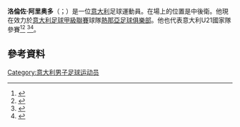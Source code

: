 '''洛倫佐·阿里奥多'''（{{lang-it|Lorenzo Ariaudo}}；{{bd|1989年|6月11日}}）是一位[[意大利|意大利]]足球運動員。在場上的位置是中後衛。他現在效力於[[意大利足球甲級聯賽|意大利足球甲級聯賽]]球隊[[熱那亞足球俱樂部|熱那亞足球俱樂部]]。他也代表意大利U21國家隊參賽<ref name="figc.it">{{cite web  |title = Il nuovo biennio si apre con un pareggio. Casiraghi: "Bella reazione"  |url = http://www.figc.it/it/204/20752/2009/03/News.shtml  |publisher = figc.it  |year = 2009  |accessdate = 25 March 2009  |language = it  |archive-date = 2016-04-04  |archive-url = https://web.archive.org/web/20160404164512/http://www.figc.it/it/204/20752/2009/03/News.shtml  |dead-url = no  }}</ref><ref name="channel4.com">{{cite web |title = channel4.com – Football Italia |url = http://www.channel4.com/sport/football_italia/mar25s.html |publisher = channel4.com |year = 2009 |accessdate = 4 April 2009 |deadurl = yes |archiveurl = https://web.archive.org/web/20090328121224/http://www.channel4.com/sport/football_italia/mar25s.html |archivedate = 2009年3月28日 }} </ref>
<ref name="oefb.at">{{cite web |title = oefb.at |url = http://www.oefb.at/show_berichtdetail.php?ber_id=13173&fpid=413 |publisher = oefb.at |year = 2009 |accessdate = 25 April 2009 |archive-url = https://web.archive.org/web/20160125023203/http://www.oefb.at/show_berichtdetail.php?ber_id=13173&fpid=413 |archive-date = 2016-01-25 |dead-url = yes }}</ref><ref>{{cite news|title=The Under 21 team prepares for European Cup|url=http://www.juventus.com/site/eng/NEWS_newseventi_ECF555FCC5FD4D91B5BA66565D3B9B76.asp|publisher=juventus.com|date=6 June 2009}}</ref>。
==參考資料==
{{Reflist}}

{{DEFAULTSORT: Ariaudo, Lorenzo}}
[[Category:意大利男子足球运动员|Category:意大利男子足球运动员]]
